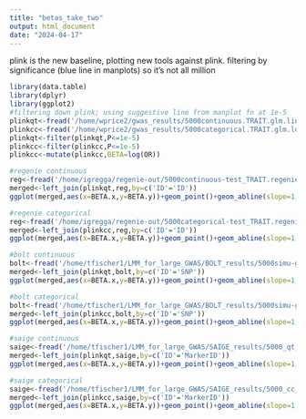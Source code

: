```yaml
---
title: "betas_take_two"
output: html_document
date: "2024-04-17"
---
```

plink is the new baseline, plotting new tools against plink. filtering by significance (blue line in manplots) so it's not all million

```r
library(data.table)
library(dplyr)
library(ggplot2)
#filtering down plink; using suggestive line from manplot fn at 1e-5
plinkqt<-fread('/home/wprice2/gwas_results/5000continuous.TRAIT.glm.linear')
plinkcc<-fread('/home/wprice2/gwas_results/5000categorical.TRAIT.glm.logistic.hybrid')
plinkqt<-filter(plinkqt,P<=1e-5)
plinkcc<-filter(plinkcc,P<=1e-5)
plinkcc<-mutate(plinkcc,BETA=log(OR))
```

```r
#regenie continuous
reg<-fread('/home/igregga/regenie-out/5000continuous-test_TRAIT.regenie')
merged<-left_join(plinkqt,reg,by=c('ID'='ID'))
ggplot(merged,aes(x=BETA.x,y=BETA.y))+geom_point()+geom_abline(slope=1,intercept=0,color='red')+geom_smooth()+theme_gray(base_size=18)
```
```r
#regenie categorical
reg<-fread('/home/igregga/regenie-out/5000categorical-test_TRAIT.regenie')
merged<-left_join(plinkcc,reg,by=c('ID'='ID'))
ggplot(merged,aes(x=BETA.x,y=BETA.y))+geom_point()+geom_abline(slope=1,intercept=0,color='red')+geom_smooth()+theme_gray(base_size=18)
```
```r
#bolt continuous
bolt<-fread('/home/tfischer1/LMM_for_large_GWAS/BOLT_results/5000simu-genos_qt_stats.tab')
merged<-left_join(plinkqt,bolt,by=c('ID'='SNP'))
ggplot(merged,aes(x=BETA.x,y=BETA.y))+geom_point()+geom_abline(slope=1,intercept=0,color='red')+geom_smooth()+theme_gray(base_size=18)
```
```r
#bolt categorical
bolt<-fread('/home/tfischer1/LMM_for_large_GWAS/BOLT_results/5000simu-genos_cc_stats.tab')
merged<-left_join(plinkcc,bolt,by=c('ID'='SNP'))
ggplot(merged,aes(x=BETA.x,y=BETA.y))+geom_point()+geom_abline(slope=1,intercept=0,color='red')+geom_smooth()+theme_gray(base_size=18)
```
```r
#saige continuous
saige<-fread('/home/tfischer1/LMM_for_large_GWAS/SAIGE_results/5000_qt_fullGRM_with_vr.txt')
merged<-left_join(plinkqt,saige,by=c('ID'='MarkerID'))
ggplot(merged,aes(x=BETA.x,y=BETA.y))+geom_point()+geom_abline(slope=1,intercept=0,color='red')+geom_smooth()+theme_gray(base_size=18)
```
```r
#saige categorical
saige<-fread('/home/tfischer1/LMM_for_large_GWAS/SAIGE_results/5000_cc_fullGRM_with_vr.txt')
merged<-left_join(plinkcc,saige,by=c('ID'='MarkerID'))
ggplot(merged,aes(x=BETA.x,y=BETA.y))+geom_point()+geom_abline(slope=1,intercept=0,color='red')+geom_smooth()+theme_gray(base_size=18)
```

